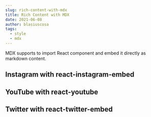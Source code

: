 ```yaml
---
slug: rich-content-with-mdx
title: Rich Content with MDX
date: 2021-06-08
author: blasiuscosa
tags:
  - style
  - mdx
---
```


MDX supports to import React component and embed it directly as markdown content.

## Instagram with react-instagram-embed

<p>
  <InstagramEmbed
    url="https://instagr.am/p/Zw9o4/"
    maxWidth={320}
    hideCaption={true}
  />
</p>

## YouTube with react-youtube

<p>
  <YouTube videoId={"2g811Eo7K8U"} containerClassName={"youtube-container"} />
</p>

## Twitter with react-twitter-embed

<p>
  <TwitterTweetEmbed tweetId={"933354946111705097"} />
</p>
